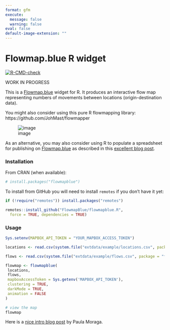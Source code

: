 ```yaml
---
format: gfm
execute: 
  message: false
  warning: false
eval: false
default-image-extension: ""
---
```


# Flowmap.blue R widget

<!-- badges: start -->
[![R-CMD-check](https://github.com/FlowmapBlue/flowmapblue.R/actions/workflows/R-CMD-check.yaml/badge.svg)](https://github.com/FlowmapBlue/flowmapblue.R/actions/workflows/R-CMD-check.yaml){target="_blank"}
<!-- badges: end -->

WORK IN PROGRESS

This is a [Flowmap.blue](https://flowmap.blue) widget for R.
It produces an interactive flow map representing numbers of movements between locations (origin-destination data).

You might also consider using this pure R flowmapping library: https://github.com/JohMast/flowmapper

![image](https://user-images.githubusercontent.com/351828/86061814-bb993800-ba67-11ea-9e76-90a75f813327.png)

As an alternative, you may also consider using R to populate a spreadsheet for publishing on [Flowmap.blue](https://flowmap.blue)
as described in this [excellent blog post](https://doodles.mountainmath.ca/blog/2020/01/06/flow-maps/).

### Installation

From CRAN (when available):

```r
# install.packages("flowmapblue")
```

To install from GitHub you will need to install `remotes` if you don't have it yet:

```r
if (!require("remotes")) install.packages("remotes")

remotes::install_github("FlowmapBlue/flowmapblue.R",
  force = TRUE, dependencies = TRUE)
```


### Usage

```r
Sys.setenv(MAPBOX_API_TOKEN = "YOUR_MAPBOX_ACCESS_TOKEN")

locations <- read.csv(system.file("extdata/example/locations.csv", package = "flowmapblue"))

flows <- read.csv(system.file("extdata/example/flows.csv", package = "flowmapblue"))

flowmap <- flowmapblue(
 locations,
 flows,
 mapboxAccessToken = Sys.getenv('MAPBOX_API_TOKEN'),
 clustering = TRUE,
 darkMode = TRUE,
 animation = FALSE
)

# view the map
flowmap
```


Here is a [nice intro blog post](https://www.paulamoraga.com/blog/2020-07-11-mobility.html) by Paula Moraga.
